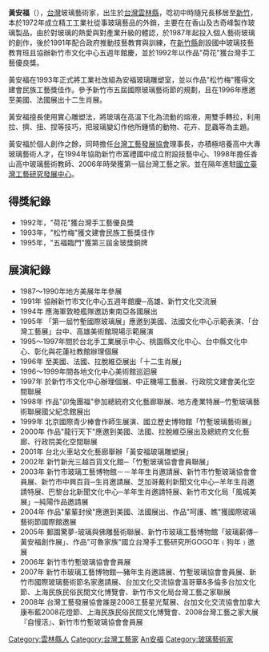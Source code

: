 {{Unreferenced|time=2021-04-05T11:24:38+00:00}}
'''黃安福'''（{{bd|1957年||2019年|1月19日|catIdx=Huang黃安福}}），[[台灣|台灣]]玻璃藝術家，出生於[[台灣|台灣]][[雲林縣|雲林縣]]，唸初中時隨兄長移居至[[新竹|新竹]]，本於1972年成立精工工業社從事玻璃藝品的外銷，主要在在香山及古奇峰製作玻璃製品，由於對玻璃的熱愛與對產業升級的體認，於1987年起投入個人藝術玻璃的創作，後於1991年配合政府推動技藝教育與訓練，在[[新竹縣|新竹縣]]創設國中玻璃技藝教育班且協辦新竹市文化中心五週年館慶，並於1992年以作品"荷花"獲台灣手工藝優良獎。

黃安福在1993年正式將工業社改組為安福玻璃雕塑室，並以作品"松竹梅"獲得文建會民族工藝獎佳作。參予新竹市五屆國際玻璃藝術節的規劃，且在1996年應邀至美國、法國展出十二生肖展。

黃安福擅長使用實心雕塑法，將玻璃在高溫下化為流動的熔液，用雙手轉拉，利用拉、擠、扭、捏等技巧，把玻璃變幻作他所鍾情的動物、花卉、昆蟲等為主題。

黃安福於個人創作之餘，同時擔任[[台灣工藝發展協會|台灣工藝發展協會]]理事長，亦積極培養高中大專玻璃藝術人才，在1994年協助新竹市富禮國中成立附設技藝中心、1998年擔任香山高中玻璃藝術教師、2006年時榮獲第一屆台灣工藝之家。並在隔年進駐[[國立臺灣工藝研究發展中心|國立臺灣工藝研究發展中心]]。

== 得獎紀錄 ==
*1992年，"荷花"獲台灣手工藝優良獎
*1993年，"松竹梅"獲文建會民族工藝獎佳作
*1995年，"五福臨門"獲第三屆金玻獎銅牌

== 展演紀錄 ==
*1987～1990年地方美展年年參展
*1991年 協辦新竹市文化中心五週年館慶─高雄、新竹文化交流展
*1994年 應海軍敦睦艦隊邀訪東南亞各國展出
*1995年 「第一屆竹塹國際玻璃展」應邀到美國、法國文化中心示範表演、「台灣工藝展」台中、高雄美術館現場示範展演
*1995～1997年間於台北手工業展示中心、桃園縣文化中心、台中縣文化中心、彰化與花蓮社教館辦理個展
*1996年 至美國、法國、拉脫維亞展出「十二生肖展」
*1996～1999年間各地文化中心美術館巡迴展
*1997年 於新竹市文化中心辦理個展、中正機場工藝展、行政院文建會美化空間聯展
*1998年 作品"卯兔團福"參加總統府文化藝廊聯展、地方產業特展─竹塹玻璃藝術聯展國父紀念館展出
*1999年 北京國際青少棒會作師生展演、國立歷史博物館「竹塹玻璃藝術展」
*2000年 作品"龍行天下"應邀到美國、法國、拉脫維亞展出及總統府文化藝廊、行政院美化空間聯展
*2001年 台北火車站文化藝廊舉辦「黃安福玻璃雕塑展」
*2002年 新竹新光三越百貨文化館─「竹塹玻璃協會會員聯展」
*2003年 新竹市玻璃工藝博物館－－羊年生肖邀請展、新竹市竹塹玻璃協會會員展、新竹市中興百貨─生肖邀請展、芝加哥戴利新聞文化中心─羊年生肖邀請特展、巴黎台北新聞文化中心─羊年生肖邀請特展、新竹市文化局「風城美展」─純陽作品邀請展
*2004年 作品"輩輩封侯"應邀到美國、法國展出、作品"呵護、瞧"獲國際玻璃藝術節國際館邀展
*2005年 郵園驚夢-玻璃與佛雕藝術聯展、新竹市玻璃工藝博物館「玻璃薪傳─黃安福創作展」、作品"可魯家族"國立台灣手工藝研究所GOGO年﹙狗年﹚邀展
*2006年 新竹市竹塹玻璃協會會員展
*2007年 新竹市玻璃工藝博物館—豬年生肖邀請展、竹塹玻璃協會會員展、新竹市國際玻璃藝術節名家邀請展、台加文化交流協會溫哥華&多倫多台加文化節、上海民族民俗民間文化博覽會、新竹市文化局台灣工藝之家聯展
*2008年 台灣工藝發展協會誰是2008工藝星光幫展、台加文化交流協會加拿大康布藍2008花燈節、上海民族民俗民間文化博覽會、2008台灣工藝之家大展『自慢活』、新竹市竹塹玻璃協會會員展

{{DEFAULTSORT:Huang黃安福}}
[[Category:雲林縣人|Category:雲林縣人]]
[[Category:台灣工藝家|Category:台灣工藝家]]
[[Category:黃姓|An安福]]
[[Category:玻璃藝術家|Category:玻璃藝術家]]